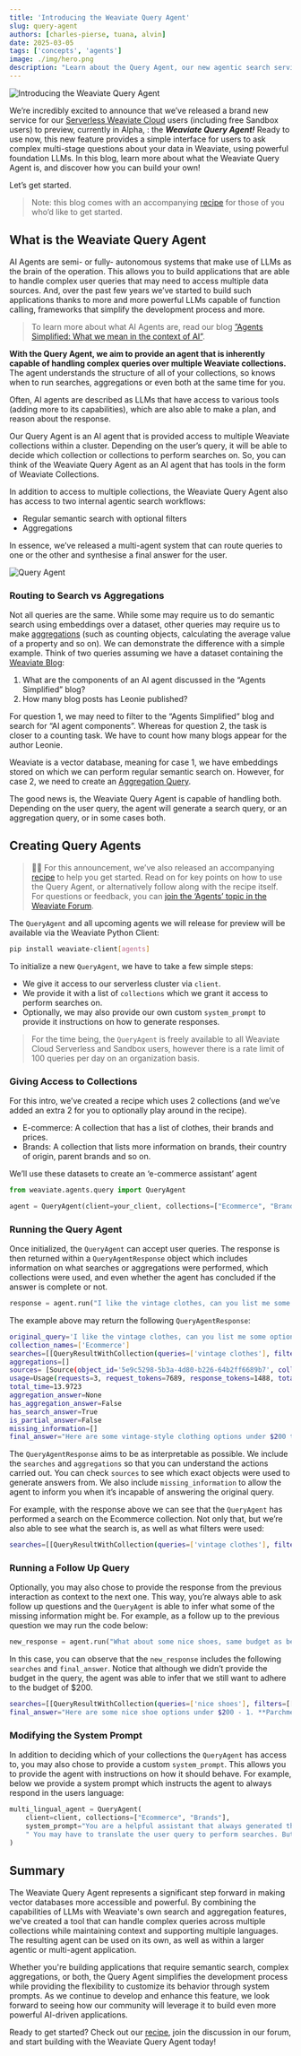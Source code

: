```yaml
---
title: 'Introducing the Weaviate Query Agent'
slug: query-agent
authors: [charles-pierse, tuana, alvin]
date: 2025-03-05
tags: ['concepts', 'agents']
image: ./img/hero.png
description: "Learn about the Query Agent, our new agentic search service that redefines how you interact with Weaviate’s database!"
---
```

![Introducing the Weaviate Query Agent](./img/hero.png)


We’re incredibly excited to announce that we’ve released a brand new service for our [Serverless Weaviate Cloud](https://weaviate.io/deployment/serverless) users (including free Sandbox users) to preview, currently in Alpha, : the _**Weaviate Query Agent!**_ Ready to use now, this new feature provides a simple interface for users to ask complex multi-stage questions about your data in Weaviate, using powerful foundation LLMs. In this blog, learn more about what the Weaviate Query Agent is, and discover how you can build your own!

Let’s get started.

> Note: this blog comes with an accompanying [recipe](https://github.com/weaviate/recipes/tree/main/weaviate-services/agents/query-agent-get-started.ipynb) for those of you who’d like to get started.

## What is the Weaviate Query Agent

AI Agents are semi- or fully- autonomous systems that make use of LLMs as the brain of the operation. This allows you to build applications that are able to handle complex user queries that may need to access multiple data sources. And, over the past few years we’ve started to build such applications thanks to more and more powerful LLMs capable of function calling, frameworks that simplify the development process and more.

> To learn more about what AI Agents are, read our blog [”Agents Simplified: What we mean in the context of AI”](https://weaviate.io/blog/ai-agents).

**With the Query Agent, we aim to provide an agent that is inherently capable of handling complex queries over multiple Weaviate collections.** The agent understands the structure of all of your collections, so knows when to run searches, aggregations or even both at the same time for you.

Often, AI agents are described as LLMs that have access to various tools (adding more to its capabilities), which are also able to make a plan, and reason about the response.

Our Query Agent is an AI agent that is provided access to multiple Weaviate collections within a cluster. Depending on the user’s query, it will be able to decide which collection or collections to perform searches on. So, you can think of the Weaviate Query Agent as an AI agent that has tools in the form of Weaviate Collections.

In addition to access to multiple collections, the Weaviate Query Agent also has access to two internal agentic search workflows:

-   Regular semantic search with optional filters
-   Aggregations

In essence, we’ve released a multi-agent system that can route queries to one or the other and synthesise a final answer for the user.

![Query Agent](img/query-agent.png)

### Routing to Search vs Aggregations

Not all queries are the same. While some may require us to do semantic search using embeddings over a dataset, other queries may require us to make [aggregations](https://weaviate.io/developers/weaviate/api/graphql/aggregate) (such as counting objects, calculating the average value of a property and so on). We can demonstrate the difference with a simple example. Think of two queries assuming we have a dataset containing the [Weaviate Blog](https://weaviate.io/blog):

1.  What are the components of an AI agent discussed in the “Agents Simplified” blog?
2.  How many blog posts has Leonie published?

For question 1, we may need to filter to the “Agents Simplified” blog and search for “AI agent components”. Whereas for question 2, the task is closer to a counting task. We have to count how many blogs appear for the author Leonie.

Weaviate is a vector database, meaning for case 1, we have embeddings stored on which we can perform regular semantic search on. However, for case 2, we need to create an [Aggregation Query](https://weaviate.io/developers/weaviate/api/graphql/aggregate).

The good news is, the Weaviate Query Agent is capable of handling both. Depending on the user query, the agent will generate a search query, or an aggregation query, or in some cases both.

## Creating Query Agents

> 👩‍🍳 For this announcement, we’ve also released an accompanying [recipe](https://colab.research.google.com/github/weaviate/recipes/blob/main/weaviate-services/agents/query-agent-get-started.ipynb) to help you get started. Read on for key points on how to use the Query Agent, or alternatively follow along with the recipe itself. For questions or feedback, you can [join the ‘Agents’ topic in the Weaviate Forum](https://forum.weaviate.io/c/agents/10).

The `QueryAgent` and all upcoming agents we will release for preview will be available via the Weaviate Python Client:

```bash
pip install weaviate-client[agents] 

```

To initialize a new `QueryAgent`, we have to take a few simple steps:

-   We give it access to our serverless cluster via `client`.
-   We provide it with a list of `collections` which we grant it access to perform searches on.
-   Optionally, we may also provide our own custom `system_prompt` to provide it instructions on how to generate responses.

> For the time being, the `QueryAgent` is freely available to all Weaviate Cloud Serverless and Sandbox users, however there is a rate limit of 100 queries per day on an organization basis.

### Giving Access to Collections

For this intro, we’ve created a recipe which uses 2 collections (and we’ve added an extra 2 for you to optionally play around in the recipe).

-   E-commerce: A collection that has a list of clothes, their brands and prices.
-   Brands: A collection that lists more information on brands, their country of origin, parent brands and so on.

We’ll use these datasets to create an ‘e-commerce assistant’ agent

```python
from weaviate.agents.query import QueryAgent

agent = QueryAgent(client=your_client, collections=["Ecommerce", "Brands"])

```

### Running the Query Agent

Once initialized, the `QueryAgent` can accept user queries. The response is then returned within a `QueryAgentResponse` object which includes information on what searches or aggregations were performed, which collections were used, and even whether the agent has concluded if the answer is complete or not.

```python
response = agent.run("I like the vintage clothes, can you list me some options that are less than $200?")

```

The example above may return the following `QueryAgentResponse`:

```bash
original_query='I like the vintage clothes, can you list me some options that are less than $200?' 
collection_names=['Ecommerce'] 
searches=[[QueryResultWithCollection(queries=['vintage clothes'], filters=[[IntegerPropertyFilter(property_name='price', operator=<ComparisonOperator.LESS_THAN: '<'>, value=200.0)]], filter_operators='AND', collection='Ecommerce')]] 
aggregations=[]
sources= [Source(object_id='5e9c5298-5b3a-4d80-b226-64b2ff6689b7', collection='Ecommerce'), Source(object_id='48896222-d098....', collection='Ecommerce')...]
usage=Usage(requests=3, request_tokens=7689, response_tokens=1488, total_tokens=9177, details=None) 
total_time=13.9723
aggregation_answer=None 
has_aggregation_answer=False 
has_search_answer=True 
is_partial_answer=False 
missing_information=[] 
final_answer="Here are some vintage-style clothing options under $200 that you might like:\\n\\n1. **Vintage Philosopher Midi Dress** -..."

```

The `QueryAgentResponse` aims to be as interpretable as possible. We include the `searches` and `aggregations` so that you can understand the actions carried out. You can check `sources` to see which exact objects were used to generate answers from. We also include `missing_information` to allow the agent to inform you when it’s incapable of answering the original query.

For example, with the response above we can see that the `QueryAgent` has performed a search on the Ecommerce collection. Not only that, but we’re also able to see what the search is, as well as what filters were used:

```bash
searches=[[QueryResultWithCollection(queries=['vintage clothes'], filters=[[IntegerPropertyFilter(property_name='price', operator=<ComparisonOperator.LESS_THAN: '<'>, value=200.0)]], filter_operators='AND', collection='Ecommerce')]] 

```

### Running a Follow Up Query

Optionally, you may also chose to provide the response from the previous interaction as context to the next one. This way, you’re always able to ask follow up questions and the `QueryAgent` is able to infer what some of the missing information might be. For example, as a follow up to the previous question we may run the code below:

```python
new_response = agent.run("What about some nice shoes, same budget as before?", context=response)

```

In this case, you can observe that the `new_response` includes the following `searches` and `final_answer`. Notice that although we didn’t provide the budget in the query, the agent was able to infer that we still want to adhere to the budget of $200.

```bash
searches=[[QueryResultWithCollection(queries=['nice shoes'], filters=[[IntegerPropertyFilter(property_name='price', operator=<ComparisonOperator.LESS_THAN: '<'>, value=200.0)]], filter_operators='AND', collection='Ecommerce')]]
final_answer="Here are some nice shoe options under $200 - 1. **Parchment Boots by Nova Nest** - $145 ..."

```

### Modifying the System Prompt

In addition to deciding which of your collections the `QueryAgent` has access to, you may also chose to provide a custom `system_prompt`. This allows you to provide the agent with instructions on how it should behave. For example, below we provide a system prompt which instructs the agent to always respond in the users language:

```python
multi_lingual_agent = QueryAgent(
    client=client, collections=["Ecommerce", "Brands"],
    system_prompt="You are a helpful assistant that always generated the final response in the users language."
    " You may have to translate the user query to perform searches. But you must always respond to the user in their own language."
)

```

## Summary

The Weaviate Query Agent represents a significant step forward in making vector databases more accessible and powerful. By combining the capabilities of LLMs with Weaviate's own search and aggregation features, we've created a tool that can handle complex queries across multiple collections while maintaining context and supporting multiple languages. The resulting agent can be used on its own, as well as within a larger agentic or multi-agent application.

Whether you're building applications that require semantic search, complex aggregations, or both, the Query Agent simplifies the development process while providing the flexibility to customize its behavior through system prompts. As we continue to develop and enhance this feature, we look forward to seeing how our community will leverage it to build even more powerful AI-driven applications.

Ready to get started? Check out our [recipe](https://colab.research.google.com/github/weaviate/recipes/blob/main/weaviate-services/agents/query-agent-get-started.ipynb), join the discussion in our forum, and start building with the Weaviate Query Agent today!